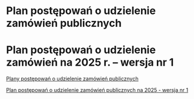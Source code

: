 # Plan postępowań o udzielenie zamówień publicznych

# Plan postępowań o udzielenie zamówień na 2025 r. – wersja nr 1

[Plany postępowań o udzielenie zamówień publicznych](https://www.bip.krakow.pl/?bip_id=32&mmi=14257)

<a href="/files/Plan _ostępowań_o_udzielenie_zamówień_na_2025_r._wersja_nr_1.pdf" download>
  Plan postępowań o udzielenie zamówień publicznych na 2025 - wersja nr 1
</a>
